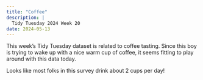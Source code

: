 ```yaml
---
title: "Coffee"
description: |
  Tidy Tuesday 2024 Week 20
date: 2024-05-13
---
```


This week's Tidy Tuesday dataset is related to coffee tasting. Since this boy is trying to wake up with a nice warm cup of coffee, it seems fitting to play around with this data today.

Looks like most folks in this survey drink about 2 cups per day!
